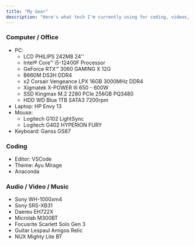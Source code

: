 ---
title: "My Gear"
description: "Here's what tech I'm currently using for coding, videos, and music."
---

### Computer / Office
- PC:
  - LCD PHILIPS 242M8 24''
  - Intel® Core™ i5-12400F Processor
  - GeForce RTX™ 3060 GAMING X 12G 
  - B660M DS3H DDR4
  - x2 Corsair Vengeance LPX 16GB 3000MHz DDR4
  - Xigmatek X-POWER III 650 - 600W
  - SSD Kingmax M.2 2280 PCIe 256GB PQ3480 
  - HDD WD Blue 1TB SATA3 7200rpm
- Laptop: HP Envy 13
- Mouse: 
  - Logitech G102 LightSync
  - Logitech G402 HYPERION FURY
- Keyboard: Ganss GS87

### Coding

- Editor: VSCode
- Theme: Ayu Mirage
- Anaconda

### Audio / Video / Music

- Sony WH-1000xm4
- Sony SRS-XB31
- Daereu EH722X
- Microlab M300BT
- Focusrite Scarlett Solo Gen 3
- Guitar Lespaul Amigos Relic
- NUX Mighty Lite BT
